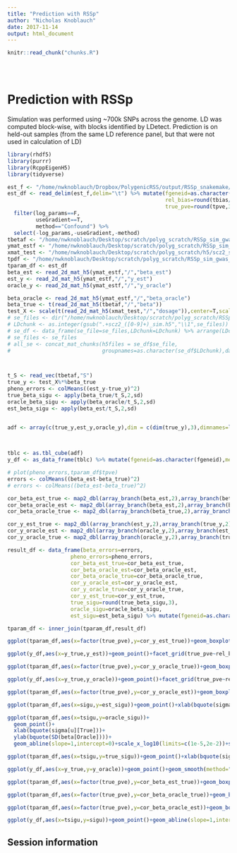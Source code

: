```yaml
---
title: "Prediction with RSSp"
author: "Nicholas Knoblauch"
date: 2017-11-14
output: html_document
---
```


<!-- The file analysis/chunks.R contains chunks that define default settings
shared across the workflowr files. -->
```r
knitr::read_chunk("chunks.R")
```

<!-- Update knitr chunk options -->
```r
```

<!-- Insert the date the file was last updated -->
```r
```

<!-- Insert the code version (Git commit SHA1) if Git repository exists and R
 package git2r is installed -->
```r
```

# Prediction with RSSp

Simulation was performed using ~700k SNPs across the genome. LD was computed block-wise, with blocks identified by LDetect.  Prediction is on held-out samples (from the same LD reference panel, but that were not used in calculation of LD)


```r
library(rhdf5)
library(purrr)
library(RcppEigenH5)
library(tidyverse)

est_f <- "/home/nwknoblauch/Dropbox/PolygenicRSS/output/RSSp_snakemake/sim_scz2_gwas_RSSp_res_ALL.txt.gz"
est_df <- read_delim(est_f,delim="\t") %>% mutate(fgeneid=as.character(fgeneid),
                                                  rel_bias=round(tbias/tpve,3),
                                                  true_pve=round(tpve,3)) %>% arrange(as.integer(fgeneid)) %>% 
  filter(log_params==F,
         useGradient==T,
         method=="Confound") %>%
  select(-log_params,-useGradient,-method)
tbetaf <- "/home/nwknoblauch/Desktop/scratch/polyg_scratch/RSSp_sim_gwas_beta/scz2_beta.h5"
ymat_estf <- "/home/nwknoblauch/Desktop/scratch/polyg_scratch/RSSp_sim_gwas_all_beta_est/cv_scz2_1.0_0.00031622776601683794_sim_beta.h5"
xmat_test <- "/home/nwknoblauch/Desktop/scratch/polyg_scratch/h5/scz2_seq_test_hapmap_geno.h5"
tpdf <- "/home/nwknoblauch/Desktop/scratch/polyg_scratch/RSSp_sim_gwas_pheno/scz2_trait.h5"
tparam_df <- est_df
beta_est <- read_2d_mat_h5(ymat_estf,"/","beta_est")
est_y <- read_2d_mat_h5(ymat_estf,"/","y_est")
oracle_y <- read_2d_mat_h5(ymat_estf,"/","y_oracle")

beta_oracle <- read_2d_mat_h5(ymat_estf,"/","beta_oracle")
beta_true <- t(read_2d_mat_h5(tbetaf,"/","beta"))
test_X <- scale(t(read_2d_mat_h5(xmat_test,"/","dosage")),center=T,scale=F)
# se_files <- dir("/home/nwknoblauch/Desktop/scratch/polyg_scratch/RSSp_genome_gwas_uh_chunk",full.names = T,pattern="scz2")
# LDchunk <- as.integer(gsub(".+scz2_([0-9]+)_sim.h5","\\1",se_files))
# se_df <- data_frame(se_file=se_files,LDchunk=LDchunk) %>% arrange(LDchunk)
# se_files <- se_files
# all_se <- concat_mat_chunks(h5files = se_df$se_file,
#                             groupnames=as.character(se_df$LDchunk),datanames = rep("se",nrow(se_df)))



t_S <- read_vec(tbetaf,"S")
true_y <- test_X%*%beta_true
pheno_errors <- colMeans((est_y-true_y)^2)
true_beta_sigu <- apply(beta_true/t_S,2,sd)
oracle_beta_sigu <- apply(beta_oracle/t_S,2,sd)
est_beta_sigu <- apply(beta_est/t_S,2,sd)


adf <- array(c(true_y,est_y,oracle_y),dim = c(dim(true_y),3),dimnames=list(sample=as.character(1:nrow(true_y)),
                                                                           fgeneid=as.character(1:ncol(true_y)),
                                                                           method=as.character(c("true","est","oracle"))))

tblc <- as.tbl_cube(adf)
y_df <- as_data_frame(tblc) %>% mutate(fgeneid=as.character(fgeneid),method=paste0("y_",method)) %>% spread(key = method,value = adf) %>% inner_join(tparam_df)

# plot(pheno_errors,tparam_df$tpve)
errors <- colMeans((beta_est-beta_true)^2)
# errors <- colMeans((beta_est-beta_true)^2)

cor_beta_est_true <- map2_dbl(array_branch(beta_est,2),array_branch(beta_true,2),cor)
cor_beta_oracle_est <- map2_dbl(array_branch(beta_est,2),array_branch(beta_oracle,2),cor)
cor_beta_oracle_true <- map2_dbl(array_branch(beta_true,2),array_branch(beta_oracle,2),cor)

cor_y_est_true <- map2_dbl(array_branch(est_y,2),array_branch(true_y,2),cor)
cor_y_oracle_est <- map2_dbl(array_branch(oracle_y,2),array_branch(est_y,2),cor)
cor_y_oracle_true <- map2_dbl(array_branch(oracle_y,2),array_branch(true_y,2),cor)

result_df <- data_frame(beta_errors=errors,
                    pheno_errors=pheno_errors,
                    cor_beta_est_true=cor_beta_est_true,
                    cor_beta_oracle_est=cor_beta_oracle_est,
                    cor_beta_oracle_true=cor_beta_oracle_true,
                    cor_y_oracle_est=cor_y_oracle_est,
                    cor_y_oracle_true=cor_y_oracle_true,
                    cor_y_est_true=cor_y_est_true,
                    true_sigu=round(true_beta_sigu,3),
                    oracle_sigu=oracle_beta_sigu,
                    est_sigu=est_beta_sigu) %>% mutate(fgeneid=as.character(1:n()))

tparam_df <- inner_join(tparam_df,result_df)

```

```r
ggplot(tparam_df,aes(x=factor(true_pve),y=cor_y_est_true))+geom_boxplot()+facet_grid(.~rel_bias,labeller = partial(label_both,sep=":\n"))+xlab(bquote(PVE))+ylab(bquote(rho(y[true]~','~y[posterior])))+ggtitle(bquote(Correlation~between~tilde(x)~bar(beta)[posterior]~and~tilde(x)~beta[true]))
```
```r
ggplot(y_df,aes(x=y_true,y_est))+geom_point()+facet_grid(true_pve~rel_bias,labeller=partial(label_both,sep=":\n"))+geom_smooth(method="lm")+xlab(bquote(y[true]))+ylab(bquote(y[posterior]))+ggtitle(bquote(Correlation~between~tilde(x)~beta[posterior]~and~tilde(x)~beta[true]))
```

```r
ggplot(tparam_df,aes(x=factor(true_pve),y=cor_y_oracle_true))+geom_boxplot()+facet_grid(.~rel_bias,labeller = partial(label_both,sep=":\n"))+xlab(bquote(PVE))+ylab(bquote(rho(y[true]~','~y[oracle])))+ggtitle(bquote(Correlation~between~tilde(x)~bar(beta)[oracle]~and~tilde(x)~beta[true]))
```
```r
ggplot(y_df,aes(x=y_true,y_oracle))+geom_point()+facet_grid(true_pve~rel_bias,labeller=partial(label_both,sep=":\n"))+geom_smooth(method="lm")+xlab(bquote(y[true]))+ylab(bquote(y[oracle]))
```


```r
ggplot(tparam_df,aes(x=factor(true_pve),y=cor_y_oracle_est))+geom_boxplot()+facet_grid(.~rel_bias,labeller = partial(label_both,sep=":\n"))+xlab(bquote(PVE))+ylab(bquote(rho(y[oracle]~','~y[posterior])))+ggtitle(bquote(Correlation~between~tilde(x)~bar(beta)[oracle]~and~tilde(x)~bar(beta)[posterior]))
```

```r
ggplot(tparam_df,aes(x=sigu,y=est_sigu))+geom_point()+xlab(bquote(sigma[u][MLE]))+ylab(bquote(SD(bar(u)[posterior])))+geom_abline(slope=1,intercept=0)+ggtitle("E[Var(u)]!=Var(E[u])","But they're highly correlated")+scale_x_log10()+scale_y_log10()

```


```r
ggplot(tparam_df,aes(x=tsigu,y=oracle_sigu))+
  geom_point()+
  xlab(bquote(sigma[u][True]))+
  ylab(bquote(SD(beta[Oracle])))+
  geom_abline(slope=1,intercept=0)+scale_x_log10(limits=c(1e-5,2e-2))+scale_y_log10(limits=c(1e-5,1e-2))
```




```r
ggplot(tparam_df,aes(x=tsigu,y=true_sigu))+geom_point()+xlab(bquote(sigma[u][True]))+ylab(bquote(SD(beta[True])))+geom_abline(slope=1,intercept=0)+ggtitle("E[Var(B)]==Var(E[B])","When the  ")+scale_x_log10()+scale_y_log10()
```

```r
ggplot(y_df,aes(x=y_true,y=y_oracle))+geom_point()+geom_smooth(method="lm")+facet_grid(true_pve~rel_bias,labeller = partial(label_both,sep=":\n"))+geom_abline(slope=1,intercept=0)+xlab(bquote(X~beta[true]))+ylab(bquote(X~beta[oracle]))+ggtitle("RSSp prediction","Using true parameters for PVE and confounding")
```

```r
ggplot(tparam_df,aes(x=factor(true_pve),y=cor_beta_est_true))+geom_boxplot()+facet_grid(.~rel_bias,labeller = partial(label_both,sep=":\n"))+xlab(bquote(PVE))+ylab(bquote(rho(bar(beta)[posterior]~','~beta[true])))+ggtitle(bquote(Correlation~between~bar(beta)[posterior]~and~beta[true]))
```
```r
ggplot(tparam_df,aes(x=factor(true_pve),y=cor_beta_oracle_true))+geom_boxplot()+facet_grid(.~rel_bias,labeller = partial(label_both,sep=":\n"))+xlab(bquote(PVE))+ylab(bquote(rho(bar(beta)[oracle]~','~beta[true])))+ggtitle(bquote(Correlation~between~bar(beta)[oracle]~and~beta[true]))
```
```r
ggplot(tparam_df,aes(x=factor(true_pve),y=cor_beta_oracle_est))+geom_boxplot()+facet_grid(.~rel_bias,labeller = partial(label_both,sep=":\n"))+xlab(bquote(PVE))+ylab(bquote(rho(bar(beta)[oracle]~','~bar(beta)[posterior])))+ggtitle(bquote(Correlation~between~bar(beta)[posterior]~and~beta[oracle]))
```



```r
ggplot(y_df,aes(x=tsigu,y=sigu))+geom_point()+geom_abline(slope=1,intercept=0)+xlab(bquote(sigma[u]))+ylab(bquote(hat(sigma)[u]))+geom_smooth(method="lm")+facet_wrap(~rel_bias,labeller = partial(label_both,sep=":\n"))
```






## Session information

<!-- Insert the session information into the document -->
```r
```
